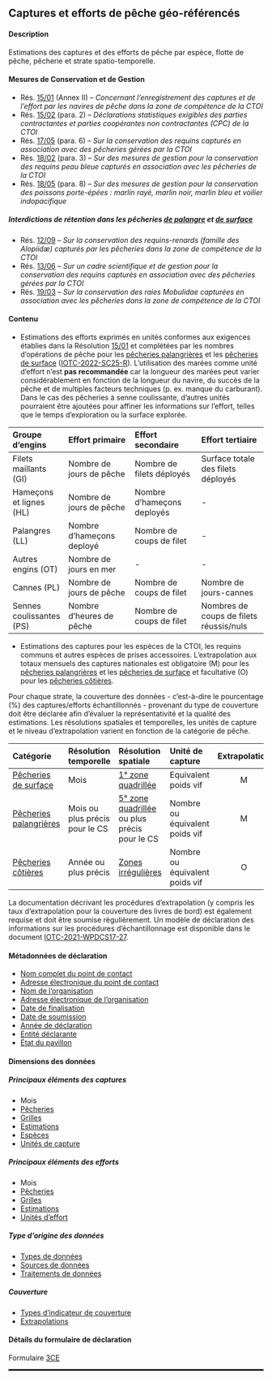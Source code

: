 ## Captures et efforts de pêche géo-référencés {#CE}

#### Description

Estimations des captures et des efforts de pêche par espèce, flotte de pêche, pêcherie et strate spatio-temporelle.

#### Mesures de Conservation et de Gestion

- Rés. [15/01](https://iotc.org/fr/mcg/r%C3%A9solution-1501-concernant-l%E2%80%99enregistrement-des-captures-et-de-l%E2%80%99effort-par-les-navires-de-p%C3%AAche) (Annex II) -- _Concernant l’enregistrement des captures et de l’effort par les navires de pêche dans la zone de compétence de la CTOI_
- Rés. [15/02](https://iotc.org/fr/mcg/r%C3%A9solution-1502-d%C3%A9clarations-statistiques-exigibles-des-parties-contractantes-et-parties) (para. 2) -- _Déclarations statistiques exigibles des parties contractantes et parties coopérantes non contractantes (CPC) de la CTOI_
- Rés. [17/05](https://iotc.org/fr/mcg/r%C3%A9solution-1705-%E2%80%A8sur-la-conservation-des-requins-captur%C3%A9s-en-association-avec-des-p%C3%AAcheries) (para. 6) -- _Sur la conservation des requins capturés en association avec des pêcheries gérées par la CTOI_
- Rés. [18/02](https://iotc.org/fr/mcg/r%C3%A9solution-1802-sur-des-mesures-de-gestion-pour-la-conservation-des-requins-peau-bleue-captur%C3%A9s) (para. 3) -- _Sur des mesures de gestion pour la conservation des requins peau bleue capturés en association avec les pêcheries de la CTOI_
- Rés. [18/05](https://iotc.org/fr/mcg/r%C3%A9solution-1805-sur-des-mesures-de-gestion-pour-la-conservation-des-poissons-porte-%C3%A9p%C3%A9es-marlin) (para. 8) -- _Sur des mesures de gestion pour la conservation des poissons porte-épées : marlin rayé, marlin noir, marlin bleu et voilier indopacifique_

##### Interdictions de rétention dans les pêcheries [de palangre](#iotclonglinefishery) et [de surface](#iotcsurfacefishery)

- Rés. [12/09](https://iotc.org/fr/mcg/r%C3%A9solution-1209-sur-la-conservation-des-requins-renards-famille-des-alopiid%C3%A6-captur%C3%A9s-par-les) -- _Sur la conservation des requins-renards (famille des Alopiidæ) capturés par les pêcheries dans la zone de compétence de la CTOI_
- Rés. [13/06](https://iotc.org/fr/mcg/r%C3%A9solution-1306-sur-un-cadre-scientifique-et-de-gestion-pour-la-conservation-des-requins) -- _Sur un cadre scientifique et de gestion pour la conservation des requins capturés en association avec des pêcheries gérées par la CTOI_
- Rés. [19/03](https://iotc.org/fr/mcg/r%C3%A9solution-1903-sur-la-conservation-des-raies-mobulidae-captur%C3%A9es-en-association-avec-les) -- _Sur la conservation des raies Mobulidae capturées en association avec les pêcheries dans la zone de compétence de la CTOI_

#### Contenu

- Estimations des efforts exprimés en unités conformes aux exigences établies dans la Résolution [15/01](https://iotc.org/fr/mcg/r%C3%A9solution-1501-concernant-l%E2%80%99enregistrement-des-captures-et-de-l%E2%80%99effort-par-les-navires-de-p%C3%AAche) et complétées par les nombres d'opérations de pêche pour les [pêcheries palangrières](#iotclonglinefishery) et les [pêcheries de surface](#iotcsurfacefishery) ([IOTC-2022-SC25-R](https://iotc.org/documents/SC/25/RE)). L'utilisation des marées comme unité d'effort n'est **pas recommandée** car la longueur des marées peut varier considérablement en fonction de la longueur du navire, du succès de la pêche et de multiples facteurs techniques (p. ex. manque du carburant). Dans le cas des pêcheries à senne coulissante, d'autres unités pourraient être ajoutées pour affiner les informations sur l'effort, telles que le temps d’exploration ou la surface explorée.

| Groupe d'engins | Effort primaire | Effort secondaire | Effort tertiaire |
| :------------ | :------------------------- | :------------------------- | :------------------------- |
Filets maillants (GI) | Nombre de jours de pêche | Nombre de filets déployés | Surface totale des filets déployés |
Hameçons et lignes (HL) | Nombre de jours de pêche | Nombre d'hameçons deployés | - |
Palangres (LL) | Nombre d'hameçons deployé | 	Nombre de coups de filet | - |
Autres engins (OT) | Nombre de jours en mer | - | - |
Cannes (PL) | Nombre de jours de pêche | Nombre de coups de filet | Nombre de jours-cannes |
Sennes coulissantes (PS) | Nombre d'heures de pêche | 	Nombre de coups de filet| Nombres de coups de filets réussis/nuls |

- Estimations des captures pour les espèces de la CTOI, les requins communs et autres espèces de prises accessoires. L'extrapolation aux totaux mensuels des captures nationales est obligatoire (M) pour les [pêcheries palangrières](#iotclonglinefishery) et les [pêcheries de surface](#iotcsurfacefishery) et facultative (O) pour les [pêcheries côtières](#iotccoastalfishery).

Pour chaque strate, la couverture des données - c'est-à-dire le pourcentage (%) des captures/efforts échantillonnés - provenant du type de couverture doit être déclarée afin d'évaluer la représentativité et la qualité des estimations. Les résolutions spatiales et temporelles, les unités de capture et le niveau d'extrapolation varient en fonction de la catégorie de pêche.

| Catégorie | Résolution temporelle | Résolution spatiale | Unité de capture | Extrapolation | 
| :-------- | :--------- | :---------- | :------------- | :-------: |
[Pêcheries de surface](#iotcsurfacefishery)  | Mois | [1° zone quadrillée](https://data.iotc.org/reference/1.0.0/domain/admin/#IOgrids1x1) | Equivalent poids vif | M |
[Pêcheries palangrières](#iotclonglinefishery) | Mois ou plus précis pour le CS | [5° zone quadrillée](https://data.iotc.org/reference/1.0.0/domain/admin/#IOgrids5x5) ou plus précis pour le CS | Nombre ou équivalent poids vif | M |
[Pêcheries côtières](#iotccoastalfishery) | Année ou plus précis | [Zones irrégulières](https://data.iotc.org/reference/latest/domain/admin/#IOTCareasAR) | Nombre ou équivalent poids vif | O |

La documentation décrivant les procédures d'extrapolation (y compris les taux d'extrapolation pour la couverture des livres de bord) est également requise et doit être soumise régulièrement. Un modèle de déclaration des informations sur les procédures d'échantillonnage est disponible dans le document [IOTC-2021-WPDCS17-27](https://www.iotc.org/WPDCS/17/27).

#### Métadonnées de déclaration

- [Nom complet du point de contact](#fcname)
- [Adresse électronique du point de contact](#fcemail)
- [Nom de l'organisation](#orgname)
- [Adresse électronique de l'organisation](#orgemail)
- [Date de finalisation](#findate)
- [Date de soumission](#subdate)
- [Année de déclaration](#repyear)
- [Entité déclarante](#repentity)
- [État du pavillon](#repflagstate)

#### Dimensions des données

##### Principaux éléments des captures

- Mois
- [Pêcheries](../domain/fisheries/#fisheries)
- [Grilles](../domain/admin/#IOTCgridsCESF)
- [Estimations](../domain/data/#estimations)
- [Espèces](../domain/biological/#allSpecies)  
- [Unités de capture](../domain/fisheries/#catchUnits)

##### Principaux éléments des efforts

- Mois
- [Pêcheries](../domain/fisheries/#fisheries)
- [Grilles](../domain/admin/#IOTCgridsCESF)
- [Estimations](../domain/data/#estimations)
- [Unités d'effort](../domain/fisheries/#effortUnits)

##### Type d’origine des données

- [Types de données](../domain/data/#types)
- [Sources de données](../domain/data/#sourcesCE)
- [Traitements de données](../domain/data/#processingsCE)

##### Couverture

- [Types d'indicateur de couverture](../domain/data/#coverageTypes)
- [Extrapolations](../domain/data/#raisings)

#### Détails du formulaire de déclaration

Formulaire [3CE](../forms/#Form_3CE)

<hr style="border:1.5px solid black">
